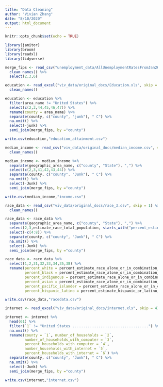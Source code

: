 ```yaml
---
title: "Data Cleaning"
author: "Vivian Zhang"
date: "8/10/2020"
output: html_document
---
```


```r
knitr::opts_chunk$set(echo = TRUE)

library(janitor)
library(broom)
library(readxl)
library(tidyverse)

```

```r

merge_fips <- read_csv("unemployment_data/AllUnemploymentRatesFromJan20.csv") %>%
  clean_names() %>%
  select(2,3,6)

```


```r

education <- read_excel("viv_data/original_docs/Education.xls", skip = 4) %>%
  clean_names()

education <- education %>%
  filter(area_name != "United States") %>%
  select(c(2,3,44,45,46,47)) %>%
  rename(county = area_name) %>%
  separate(county, c("county", "junk"), " C") %>%
  na.omit() %>%
  select(-junk) %>%
  semi_join(merge_fips, by ="county")

write.csv(education,"education_attainment.csv")

```

```r

median_income <- read_csv("viv_data/original_docs/median_income.csv", skip = 1) %>%
  clean_names()

median_income <- median_income %>%
  separate(geographic_area_name, c("county", "State"), ",") %>%
  select(c(2,3,41,42,43,44)) %>%
  separate(county, c("county", "Junk"), " C") %>%
  na.omit() %>%
  select(-Junk) %>%
  semi_join(merge_fips, by ="county")

write.csv(median_income,"income.csv")

```

```r

race_data <- read_csv("viv_data/original_docs/race_3.csv", skip = 1) %>%
  clean_names()

race_data <- race_data %>%
  separate(geographic_area_name, c("county", "State"), ",") %>%
  select(2,3,estimate_race_total_population, starts_with("percent_estimate"), -1) %>%
  select(-c(4:8)) %>%
  separate(county, c("county", "Junk"), " C") %>%
  na.omit() %>%
  select(-Junk) %>%
  semi_join(merge_fips, by ="county")

race_data <- race_data %>%
  select(1,2,31,32,33,34,35,38) %>%
  rename(percent_white = percent_estimate_race_alone_or_in_combination_with_one_or_more_other_races_total_population_white,
         percent_black = percent_estimate_race_alone_or_in_combination_with_one_or_more_other_races_total_population_black_or_african_american,
         percent_indigenous = percent_estimate_race_alone_or_in_combination_with_one_or_more_other_races_total_population_american_indian_and_alaska_native,
         percent_asian = percent_estimate_race_alone_or_in_combination_with_one_or_more_other_races_total_population_asian,
         percent_pacific_islander = percent_estimate_race_alone_or_in_combination_with_one_or_more_other_races_total_population_native_hawaiian_and_other_pacific_islander,
         percent_hispanic_latino = percent_estimate_hispanic_or_latino_and_race_total_population_hispanic_or_latino_of_any_race)

write.csv(race_data,"racedata.csv")

```

```r

internet <- read_excel("viv_data/original_docs/internet.xls", skip = 4)

internet <- internet %>%
  head(61) %>%
  filter(`1` != "United States ...................................") %>%
  na.omit() %>%
  rename(county = `1`, number_of_households = `2`, 
         number_of_households_with_computer = `3`, 
         percent_households_with_computer = `4`,
         number_households_with_internet = `5`,
         percent_households_with_internet = `6`) %>%
  separate(county, c("county", "Junk"), " C") %>%
  na.omit() %>%
  select(-Junk) %>%
  semi_join(merge_fips, by ="county")

write.csv(internet,"internet.csv")

```


